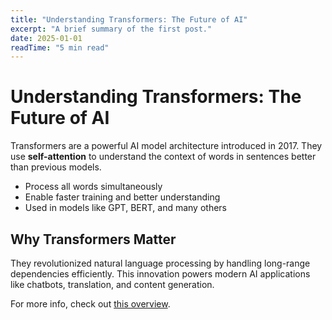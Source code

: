 ```yaml
---
title: "Understanding Transformers: The Future of AI"
excerpt: "A brief summary of the first post."
date: 2025-01-01
readTime: "5 min read"
---
```

# Understanding Transformers: The Future of AI

Transformers are a powerful AI model architecture introduced in 2017. They use **self-attention** to understand the context of words in sentences better than previous models.

- Process all words simultaneously
- Enable faster training and better understanding
- Used in models like GPT, BERT, and many others

## Why Transformers Matter

They revolutionized natural language processing by handling long-range dependencies efficiently. This innovation powers modern AI applications like chatbots, translation, and content generation.

For more info, check out [this overview](https://jalammar.github.io/illustrated-transformer/).
